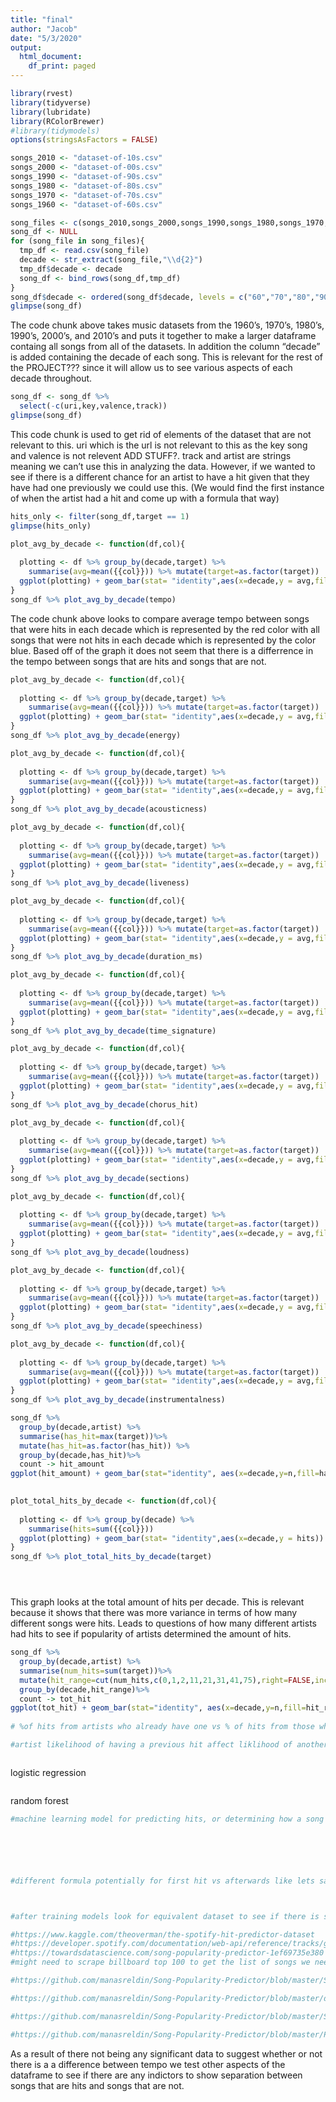 ```yaml
---
title: "final"
author: "Jacob"
date: "5/3/2020"
output:
  html_document:
    df_print: paged
---
```


```r
library(rvest)
library(tidyverse)
library(lubridate)
library(RColorBrewer)
#library(tidymodels)
options(stringsAsFactors = FALSE)

songs_2010 <- "dataset-of-10s.csv"
songs_2000 <- "dataset-of-00s.csv"
songs_1990 <- "dataset-of-90s.csv"
songs_1980 <- "dataset-of-80s.csv"
songs_1970 <- "dataset-of-70s.csv"
songs_1960 <- "dataset-of-60s.csv"

```


```r
song_files <- c(songs_2010,songs_2000,songs_1990,songs_1980,songs_1970,songs_1960)
song_df <- NULL
for (song_file in song_files){
  tmp_df <- read.csv(song_file)
  decade <- str_extract(song_file,"\\d{2}")
  tmp_df$decade <- decade
  song_df <- bind_rows(song_df,tmp_df)
}
song_df$decade <- ordered(song_df$decade, levels = c("60","70","80","90","00","10"))
glimpse(song_df)


```
The code chunk above takes music datasets from the 1960's, 1970's, 1980's, 1990's, 2000's, and 2010's and puts it together to make a larger dataframe containg all songs from all of the datasets. In addition the column "decade" is added containing the decade of each song. This is relevant for the rest of the PROJECT??? since it will allow us to see various aspects of each decade throughout. 


```r
song_df <- song_df %>% 
  select(-c(uri,key,valence,track))
glimpse(song_df)

```
This code chunk is used to get rid of elements of the dataset that are not relevant to this. uri which is the url is not relevant to this as the key song and valence is not relevent ADD STUFF?. track and artist are strings meaning we can't use this in analyzing the data. However, if we wanted to see if there is a different chance for an artist to have a hit given that they have had one previously we could use this. (We would find the first instance of when the artist had a hit and come up with a formula that way)

```r

hits_only <- filter(song_df,target == 1) 
glimpse(hits_only)
```


```r
plot_avg_by_decade <- function(df,col){
  
  plotting <- df %>% group_by(decade,target) %>% 
    summarise(avg=mean({{col}})) %>% mutate(target=as.factor(target))
  ggplot(plotting) + geom_bar(stat= "identity",aes(x=decade,y = avg,fill=target),position = "dodge")
}
song_df %>% plot_avg_by_decade(tempo)


```
The code chunk above looks to compare average tempo between songs that were hits in each decade which is represented by the red color with all songs that were not hits in each decade which is represented by the color blue. Based off of the graph it does not seem that there is a differrence in the tempo between songs that are hits and songs that are not.



```r
plot_avg_by_decade <- function(df,col){
  
  plotting <- df %>% group_by(decade,target) %>% 
    summarise(avg=mean({{col}})) %>% mutate(target=as.factor(target))
  ggplot(plotting) + geom_bar(stat= "identity",aes(x=decade,y = avg,fill=target),position = "dodge")
}
song_df %>% plot_avg_by_decade(energy)


```


```r
plot_avg_by_decade <- function(df,col){
  
  plotting <- df %>% group_by(decade,target) %>% 
    summarise(avg=mean({{col}})) %>% mutate(target=as.factor(target))
  ggplot(plotting) + geom_bar(stat= "identity",aes(x=decade,y = avg,fill=target),position = "dodge")
}
song_df %>% plot_avg_by_decade(acousticness)


```


```r
plot_avg_by_decade <- function(df,col){
  
  plotting <- df %>% group_by(decade,target) %>% 
    summarise(avg=mean({{col}})) %>% mutate(target=as.factor(target))
  ggplot(plotting) + geom_bar(stat= "identity",aes(x=decade,y = avg,fill=target),position = "dodge")
}
song_df %>% plot_avg_by_decade(liveness)


```

```r
plot_avg_by_decade <- function(df,col){
  
  plotting <- df %>% group_by(decade,target) %>% 
    summarise(avg=mean({{col}})) %>% mutate(target=as.factor(target))
  ggplot(plotting) + geom_bar(stat= "identity",aes(x=decade,y = avg,fill=target),position = "dodge")
}
song_df %>% plot_avg_by_decade(duration_ms)


```


```r
plot_avg_by_decade <- function(df,col){
  
  plotting <- df %>% group_by(decade,target) %>% 
    summarise(avg=mean({{col}})) %>% mutate(target=as.factor(target))
  ggplot(plotting) + geom_bar(stat= "identity",aes(x=decade,y = avg,fill=target),position = "dodge")
}
song_df %>% plot_avg_by_decade(time_signature)


```


```r
plot_avg_by_decade <- function(df,col){
  
  plotting <- df %>% group_by(decade,target) %>% 
    summarise(avg=mean({{col}})) %>% mutate(target=as.factor(target))
  ggplot(plotting) + geom_bar(stat= "identity",aes(x=decade,y = avg,fill=target),position = "dodge")
}
song_df %>% plot_avg_by_decade(chorus_hit)


```


```r
plot_avg_by_decade <- function(df,col){
  
  plotting <- df %>% group_by(decade,target) %>% 
    summarise(avg=mean({{col}})) %>% mutate(target=as.factor(target))
  ggplot(plotting) + geom_bar(stat= "identity",aes(x=decade,y = avg,fill=target),position = "dodge")
}
song_df %>% plot_avg_by_decade(sections)


```


```r
plot_avg_by_decade <- function(df,col){
  
  plotting <- df %>% group_by(decade,target) %>% 
    summarise(avg=mean({{col}})) %>% mutate(target=as.factor(target))
  ggplot(plotting) + geom_bar(stat= "identity",aes(x=decade,y = avg,fill=target),position = "dodge")
}
song_df %>% plot_avg_by_decade(loudness)


```


```r
plot_avg_by_decade <- function(df,col){
  
  plotting <- df %>% group_by(decade,target) %>% 
    summarise(avg=mean({{col}})) %>% mutate(target=as.factor(target))
  ggplot(plotting) + geom_bar(stat= "identity",aes(x=decade,y = avg,fill=target),position = "dodge")
}
song_df %>% plot_avg_by_decade(speechiness)


```

```r
plot_avg_by_decade <- function(df,col){
  
  plotting <- df %>% group_by(decade,target) %>% 
    summarise(avg=mean({{col}})) %>% mutate(target=as.factor(target))
  ggplot(plotting) + geom_bar(stat= "identity",aes(x=decade,y = avg,fill=target),position = "dodge")
}
song_df %>% plot_avg_by_decade(instrumentalness)


```

```r
song_df %>% 
  group_by(decade,artist) %>%
  summarise(has_hit=max(target))%>%
  mutate(has_hit=as.factor(has_hit)) %>% 
  group_by(decade,has_hit)%>% 
  count -> hit_amount 
ggplot(hit_amount) + geom_bar(stat="identity", aes(x=decade,y=n,fill=has_hit),position = "dodge")
  

```


```r
plot_total_hits_by_decade <- function(df,col){
  
  plotting <- df %>% group_by(decade) %>% 
    summarise(hits=sum({{col}}))
  ggplot(plotting) + geom_bar(stat= "identity",aes(x=decade,y = hits))
}
song_df %>% plot_total_hits_by_decade(target)





```
This graph looks at the total amount of hits per decade. This is relevant because it shows that there was more variance in terms of how many different songs were hits. Leads to questions of how many different artists had hits to see if popularity of artists determined the amount of hits.


```r
song_df %>% 
  group_by(decade,artist) %>%
  summarise(num_hits=sum(target))%>%
  mutate(hit_range=cut(num_hits,c(0,1,2,11,21,31,41,75),right=FALSE,include.lowest = TRUE))%>% 
  group_by(decade,hit_range)%>% 
  count -> tot_hit
ggplot(tot_hit) + geom_bar(stat="identity", aes(x=decade,y=n,fill=hit_range),position = "dodge")
  
# %of hits from artists who already have one vs % of hits from those who don't(total artists with hits vs total hits starting from the second hit) --> try 

#artist likelihood of having a previous hit affect liklihood of another song becoming a hit (when does the "takeoff happen) #how many hit songs (does it exponentially increase chances of having more) graph of total amount of hits vs how many artists have that many hits
```


```r


```
logistic regression


```r


```
random forest



```r



#machine learning model for predicting hits, or determining how a song would become a hit (XGB, logistic regression(linear) determines what variables are importantnt for making hits, or random forest--non linear)






#different formula potentially for first hit vs afterwards like lets say the song hit #40 would that change if the song was #1 or #100



#after training models look for equivalent dataset to see if there is something for 2020 so far

#https://www.kaggle.com/theoverman/the-spotify-hit-predictor-dataset
#https://developer.spotify.com/documentation/web-api/reference/tracks/get-audio-features/
#https://towardsdatascience.com/song-popularity-predictor-1ef69735e380
#might need to scrape billboard top 100 to get the list of songs we need to test -> what about the other elements

#https://github.com/manasreldin/Song-Popularity-Predictor/blob/master/Scrape_BB.ipynb -> datascrape billbaord

#https://github.com/manasreldin/Song-Popularity-Predictor/blob/master/demo.py

#https://github.com/manasreldin/Song-Popularity-Predictor/blob/master/SimpleFeatures.csv

#https://github.com/manasreldin/Song-Popularity-Predictor/blob/master/PredictHotBB.ipynb
```
As a result of there not being any significant data to suggest whether or not there is a a difference between tempo we test other aspects of the dataframe to see if there are any indictors to show separation between songs that are hits and songs that are not.




